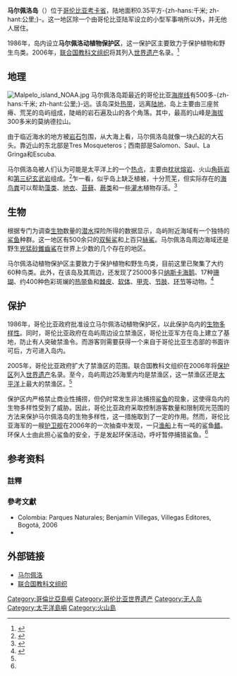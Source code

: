 {{世界遗产概要表
|zh_name  = 马尔佩洛岛动植物保护区
|en_name  = Malpelo Fauna and Flora Sanctuary
|fr_name  = Sanctuaire de faune et de flore de Malpelo
|site_img =  Image:Malpelo Island.jpg
|site_img_capt = 马尔佩洛岛全景
|site_img_width = 260px
|map_caption = 
|map_width   = 
|country = {{COL}}
|Region =拉丁美洲和加勒比地区
|Type        =自然遗产
|criterion_n    =(vii)(ix)
|ID          =1216
|rg_year =2006
|Link        =  
|Coor= {{coord|3|59|N|81|36|W|display=inline}}
| org_url      = http://whc.unesco.org/en/list/1216
}}

'''马尔佩洛岛'''（{{lang-es|Isla de Malpelo}}）位于[[哥伦比亚|哥伦比亚]][[考卡省|考卡省]]，陆地面积0.35平方-{zh-hans:千米; zh-hant:公里;}-。这一地区除一个由哥伦比亚陆军设立的小型军事哨所以外，并无他人居住。

1986年，岛内设立'''马尔佩洛动植物保护区'''，这一保护区主要致力于保护植物和野生鸟类。2006年，[[联合国教科文组织|联合国教科文组织]]将其列入[[世界遗产|世界遗产]]名录。<ref>{{Cite web |url=http://www.fundacionmalpelo.org/ |title=存档副本 |accessdate=2020-09-22 |archive-date=2007-07-15 |archive-url=https://web.archive.org/web/20070715073538/http://www.fundacionmalpelo.org/ |dead-url=yes }}</ref>

==地理==
[[File:Malpelo_island_NOAA.jpg|left]]	
马尔佩洛岛距最近的哥伦比亚[[海岸线|海岸线]]有500多-{zh-hans:千米; zh-hant:公里;}-远。该岛深处[[热带|热带]]，远离[[陆地|陆地]]，岛上主要由三座贫瘠、荒芜的岛屿组成，陡峭的岩石遍及山的各个角落。其中，最高的山峰是[[海拔|海拔]]300多米的莫纳德拉山。

由于临近海水的地方被[[岩石|岩石]]包围，从大海上看，马尔佩洛岛就像一块凸起的大石头。靠近山的东北部是Tres Mosqueteros；西南部是Salomon、Saul、La Gringa和Escuba.

马尔佩洛岛被人们认为可能是太平洋上的一个[[熱點_(地質學)|热点]]，主要由[[枕状熔岩|枕状熔岩]]、火山[[角砾岩|角砾岩]]和[[第三纪|第三纪]][[玄武岩|玄武岩]]组成。<ref>{{Cite web |url=http://coastal.er.usgs.gov/coasts-colombia/pacific/malpelo.html |title=存档副本 |accessdate=2010-07-12 |archive-date=2007-03-21 |archive-url=https://web.archive.org/web/20070321082529/http://coastal.er.usgs.gov/coasts-colombia/pacific/malpelo.html |dead-url=yes }}</ref>乍一看，似乎岛上缺乏植被，十分荒芜，但实际存在的[[海鸟粪|海鸟粪]]可以帮助[[藻类|藻类]]、[[地衣|地衣]]、[[苔藓|苔藓]]、[[蕨类|蕨类]]和一些[[灌木|灌木]]植物存活。<ref>{{cite web |url=http://www.gigapan.org/gigapans/46578/ |language=en |title=MALPELO ISLAND Colombia |publisher= |date=March 25, 2010 |accessdate=2010年7月12日 |archive-date=2011年10月19日 |archive-url=https://web.archive.org/web/20111019091323/http://gigapan.org/gigapans/46578/ |dead-url=no }}</ref>

==生物==
根据专门为调查[[生物|生物]]数量的[[潜水|潜水]]探险所得的数据显示，岛屿附近海域有一个独特的[[鲨鱼|鲨鱼]]种群。这一地区有500余只的[[双髻鲨|双髻鲨]]和上百只[[絲鯊|絲鯊]]。马尔佩洛岛周边海域还是野生[[兇猛砂錐齒鯊|兇猛砂錐齒鯊]]在世界上少数的几个存在的地区。

马尔佩洛动植物保护区主要致力于保护植物和野生鸟类，目前这里已聚集了大约60种鸟类。此外，在该岛及其周边，还发现了25000多只[[纳斯卡海鹅|纳斯卡海鹅]]、17种[[珊瑚|珊瑚]]、约400种色彩斑斓的[[热带鱼|热带鱼]]和[[棘皮动物|棘皮]]、[[软体动物|软体]]、[[甲壳动物|甲壳]]、[[节肢动物|节肢]]、[[环节动物|环节]]等动物。<ref name="马尔佩洛岛：盗卖鲨鱼鳍猖獗 物种多样性受威胁">{{cite web |url=http://vsearch.cctv.com/plgs_play-CCTVNEWS_20061229_1764691.html |language=zh |title=马尔佩洛岛：盗卖鲨鱼鳍猖獗 物种多样性受威胁 |publisher=CCTV |date= |accessdate=2010年7月12日 }}{{dead link|date=2018年2月 |bot=InternetArchiveBot |fix-attempted=yes }}</ref>

==保护==
1986年，哥伦比亚政府批准设立马尔佩洛动植物保护区，以此保护岛内的[[生物多样性|生物多样性]]。同时，哥伦比亚政府在岛屿周边设立禁渔区，哥伦比亚军方在岛上建立了基地，防止有人突破禁渔令。而游客则需要获得一个来自于哥伦比亚生态部的书面许可后，方可进入岛内。

2005年，哥伦比亚政府扩大了禁渔区的范围。联合国教科文组织在2006年将[[保护区|保护区]]列入[[世界遗产|世界遗产]]名录。至今，岛屿周边25海里内均是禁渔区，这一禁渔区还是[[太平洋|太平洋]]上最大的禁渔区。<ref name="马尔佩洛岛：盗卖鲨鱼鳍猖獗 物种多样性受威胁"/>

保护区内严格禁止商业性捕捞，但仍时常发生非法捕捞[[鲨鱼|鲨鱼]]的现象，这使得岛内的生物多样性受到了威胁。因此，哥伦比亚政府采取控制游客数量和限制观光范围的方法来保护马尔佩洛岛的生物多样性，这一措施取到了一定的作用。然而，哥伦比亚海军的一艘[[护卫舰|护卫舰]]在2006年的一次抽查中发现，一只[[渔船|渔船]]上有一吨的鲨鱼[[鳍|鳍]]。环保人士由此担心鲨鱼的安全，于是发起环保活动，呼吁暂停捕猎鲨鱼。<ref name="马尔佩洛岛：盗卖鲨鱼鳍猖獗 物种多样性受威胁"/>

==参考资料==
===註釋===
{{reflist}} 
===參考文獻===
* Colombia: Parques Naturales; Benjamín Villegas, Villegas Editores, Bogotá, 2006
*{{cite book|author= |coauthors=Brando, A., von Prahl H. & Cantera, J. |title=Malpelo Isla Oceánica de Colombia. Banco de Occidente.  |year=1992 |publisher= |location= |isbn=9589550401 }}

==外部链接==
{{commonscat|Malpelo Island}}
* [http://www.fundacionmalpelo.org 马尔佩洛] {{Wayback|url=http://www.fundacionmalpelo.org/ |date=20070715073538 }}
* [http://whc.unesco.org/en/list/1216 联合国教科文组织] {{Wayback|url=http://whc.unesco.org/en/list/1216 |date=20181224225555 }}

{{哥伦比亚世界遗产}}
{{DEFAULTSORT:Malpelo}}
[[Category:哥倫比亞島嶼|Category:哥倫比亞島嶼]]
[[Category:哥伦比亚世界遗产|Category:哥伦比亚世界遗产]]
[[Category:无人岛|Category:无人岛]]
[[Category:太平洋島嶼|Category:太平洋島嶼]]
[[Category:火山島|Category:火山島]]